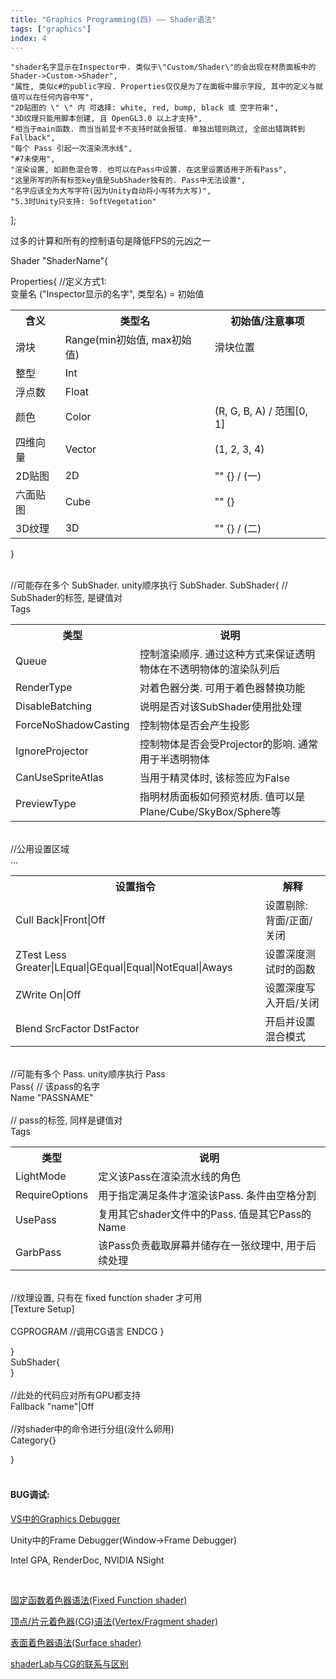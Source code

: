 ```yaml
---
title: "Graphics Programming(四) —— Shader语法"
tags: ["graphics"]
index: 4
---
```


	"shader名字显示在Inspector中. 类似于\"Custom/Shader\"的会出现在材质面板中的Shader->Custom->Shader",
	"属性, 类似c#的public字段. Properties仅仅是为了在面板中展示字段, 其中的定义与赋值可以在任何内容中写",
	"2D贴图的 \" \" 内 可选择: white, red, bump, black 或 空字符串",
	"3D纹理只能用脚本创建, 且 OpenGL3.0 以上才支持",
	"相当于main函数. 而当当前显卡不支持时就会报错. 单独出错则跳过, 全部出错跳转到Fallback",
	"每个 Pass 引起一次渲染流水线",
	"#7未使用",
	"渲染设置, 如颜色混合等. 也可以在Pass中设置. 在这里设置适用于所有Pass",
	"这里所写的所有标签key值是SubShader独有的. Pass中无法设置",
	"名字应该全为大写字符(因为Unity自动将小写转为大写)",
	"5.3时Unity只支持: SoftVegetation"
];

<Aphorism>过多的计算和所有的控制语句是降低FPS的元凶之一</Aphorism>

Shader <Quote id="#1">"ShaderName"</Quote>&#123;
<Tab>

<Expansion><Quote id="#2">Properties</Quote></Expansion>&#123;
<Tab expan>
    //定义方式1:<br/>
    变量名 ("Inspector显示的名字", <Expansion>类型名</Expansion>) = 初始值
    <Tab expan>
        <table class="UpWord"><tbody>
        <tr>
            <th>含义</th>
            <th>类型名</th>
            <th>初始值/注意事项</th>
        </tr>
        <tr>
            <td>滑块</td>
            <td>Range(min初始值, max初始值)</td>
            <td>滑块位置</td>
        </tr>
        <tr>
            <td>整型</td>
            <td>Int</td>
            <td></td>
        </tr>
        <tr>
            <td>浮点数</td>
            <td>Float</td>
            <td></td>
        </tr>
        <tr>
            <td>颜色</td>
            <td>Color</td>
            <td>(R, G, B, A) / 范围[0, 1]</td>
        </tr>
        <tr>
            <td>四维向量</td>
            <td>Vector</td>
            <td>(1, 2, 3, 4)</td>
        </tr>
        <tr>
            <td>2D贴图</td>
            <td>2D</td>
            <td>"" &#123;&#125; / <Quote id="#3">(一)</Quote></td>
        </tr>
        <tr>
            <td>六面贴图</td>
            <td>Cube</td>
            <td>"" &#123;&#125;</td>
        </tr>
        <tr>
            <td>3D纹理</td>
            <td>3D</td>
            <td>"" &#123;&#125; / <Quote id="#4">(二)</Quote></td>
        </tr>
        </tbody></table>
    </Tab>
</Tab>
&#125;
<br/><br/>

//可能存在多个 SubShader. unity顺序执行 SubShader.
<Expansion><Quote id="#5">SubShader</Quote></Expansion>&#123;
<Tab expan>
    // SubShader的标签, 是键值对
    <br/>
    <Expansion><Quote id="#9">Tags</Quote></Expansion>
    <Tab expan>
    <table><tbody>
        <tr>
            <th>类型</th>
            <th>说明</th>
        </tr>
        <tr>
            <td>Queue</td>
            <td>控制渲染顺序. 通过这种方式来保证透明物体在不透明物体的渲染队列后</td>
        </tr>
        <tr>
            <td>RenderType</td>
            <td>对着色器分类. 可用于着色器替换功能</td>
        </tr>
        <tr>
            <td>DisableBatching</td>
            <td>说明是否对该SubShader使用批处理</td>
        </tr>
        <tr>
            <td>ForceNoShadowCasting</td>
            <td>控制物体是否会产生投影</td>
        </tr>
        <tr>
            <td>IgnoreProjector</td>
            <td>控制物体是否会受Projector的影响. 通常用于半透明物体</td>
        </tr>
        <tr>
            <td>CanUseSpriteAtlas</td>
            <td>当用于精灵体时, 该标签应为False</td>
        </tr>
        <tr>
            <td>PreviewType</td>
            <td>指明材质面板如何预览材质. 值可以是Plane/Cube/SkyBox/Sphere等</td>
        </tr>
    </tbody></table>
    </Tab>
    <br/>
    <Quote id="#8">//公用设置区域</Quote>
    <br/>
    <Expansion>...</Expansion>
    <Tab expan>
        <table><tbody>
            <tr>
                <th>设置指令</th>
                <th>解释</th>
            </tr>
            <tr>
                <td>Cull Back|Front|Off</td>
                <td>设置剔除: 背面/正面/关闭</td>
            </tr>
            <tr>
                <td>ZTest Less Greater|LEqual|GEqual|Equal|NotEqual|Aways</td>
                <td>设置深度测试时的函数</td>
            </tr>
            <tr>
                <td>ZWrite On|Off</td>
                <td>设置深度写入开启/关闭</td>
            </tr>
            <tr>
                <td>Blend SrcFactor DstFactor</td>
                <td>开启并设置混合模式</td>
            </tr>
        </tbody></table>
    </Tab>
    <br/>
    //可能有多个 Pass. unity顺序执行 Pass
    <br/>
    <Expansion><Quote id="#6">Pass</Quote></Expansion>&#123;
    <Tab expan>
        <Quote id="#10">// 该pass的名字</Quote>
        <br/>
        Name "PASSNAME"
        <br/>
        <br/>
        // pass的标签, 同样是键值对
        <br/>
        <Expansion>Tags</Expansion>
        <Tab expan>
        <table><tbody>
            <tr>
                <th>类型</th>
                <th>说明</th>
            </tr>
            <tr>
                <td>LightMode</td>
                <td>定义该Pass在渲染流水线的角色</td>
            </tr>
            <tr>
                <td><Quote id="#11">RequireOptions</Quote></td>
                <td>用于指定满足条件才渲染该Pass. 条件由空格分割</td>
            </tr>
            <tr>
                <td>UsePass</td>
                <td>复用其它shader文件中的Pass. 值是其它Pass的Name</td>
            </tr>
            <tr>
                <td>GarbPass</td>
                <td>该Pass负责截取屏幕并储存在一张纹理中, 用于后续处理</td>
            </tr>
        </tbody></table>
        </Tab>
        <br/>
        //纹理设置, 只有在 fixed function shader 才可用
        <br/>
        [Texture Setup]
        <br/>
        <br/>
        CGPROGRAM
        <Tab>
        //调用CG语言
        </Tab>
        ENDCG
    </Tab>
    &#125;
</Tab>

&#125;
<br/>
SubShader&#123;
<br/>
&#125;
<br/>
<br/>
//此处的代码应对所有GPU都支持
<br/>
Fallback "name"|Off
<br/>
<br/>
//对shader中的命令进行分组(没什么卵用)
<br/>
Category&#123;&#125;

</Tab>
&#125;
<br/>
<br/>

#### BUG调试:
<Tab>

[VS中的Graphics Debugger](https://docs.unity3d.com/Manual/SL-DebuggingD3D11ShadersWithVS.html)

Unity中的Frame Debugger(Window->Frame Debugger)

Intel GPA, RenderDoc, NVIDIA NSight

</Tab>
<br/>

[固定函数着色器语法(Fixed Function shader)](./shader1.0)

[顶点/片元着色器(CG)语法(Vertex/Fragment shader)](./shader2.0)

[表面着色器语法(Surface shader)](./shader3.0)

[shaderLab与CG的联系与区别](./shaderLab&CG)